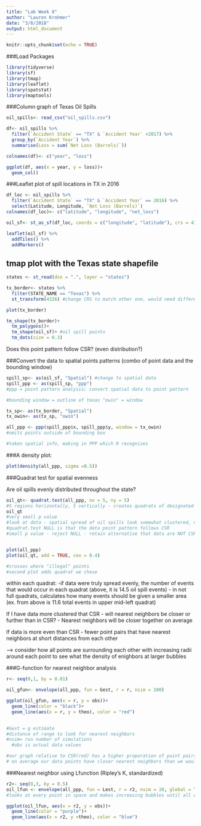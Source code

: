 ```yaml
---
title: "Lab Week 8"
author: "Lauren Krohmer"
date: "3/8/2018"
output: html_document
---
```


```r
knitr::opts_chunk$set(echo = TRUE)
```

###Load Packages

```r
library(tidyverse)
library(sf)
library(tmap)
library(leaflet)
library(spatstat)
library(maptools)

```


###Column graph of Texas Oil Spills

```r
oil_spills<- read_csv("oil_spills.csv")

df<- oil_spills %>% 
  filter(`Accident State` == "TX" & `Accident Year` <2017) %>% 
  group_by(`Accident Year`) %>% 
  summarise(Loss = sum(`Net Loss (Barrels)`))

colnames(df)<- c("year", "loss")

ggplot(df, aes(x = year, y = loss))+
  geom_col()

```

###Leaflet plot of spill locations in TX in 2016
```r

df_loc <- oil_spills %>% 
  filter(`Accident State` == "TX" & `Accident Year` == 2016) %>% 
  select(Latitude, Longitude, `Net Loss (Barrels)`)
colnames(df_loc)<- c("latitude", "longitude", "net_loss")

oil_sf<- st_as_sf(df_loc, coords = c("longitude", "latitude"), crs = 4326)

leaflet(oil_sf) %>% 
  addTiles() %>% 
  addMarkers()

```


## tmap plot with the Texas state shapefile

```r

states <- st_read(dsn = ".", layer = "states")

tx_border<- states %>% 
  filter(STATE_NAME == "Texas") %>% 
  st_transform(4326) #change CRS to match other one, would need different code if no previous CRS. in this case we are just changing CRS, not putting new

plot(tx_border)

tm_shape(tx_border)+
  tm_polygons()+
  tm_shape(oil_sf)+ #oil spill points
  tm_dots(size = 0.3)

```

Does this point pattern follow CSR? (even distribution?)

###Convert the data to spatial points patterns (combo of point data and the bounding window)

```r
spill_sp<- as(oil_sf, "Spatial") #change to spatial data
spill_ppp <- as(spill_sp, "ppp")
#ppp = point pattern analysis; convert spatial data to point pattern

#bounding window = outline of texas "owin" = window

tx_sp<- as(tx_border, "Spatial")
tx_owin<- as(tx_sp, "owin")

all_ppp <- ppp(spill_ppp$x, spill_ppp$y, window = tx_owin)
#omits points outside of bounding box

#taken spatial info, making in PPP which R recognizes

```

###A density plot:

```r

plot(density(all_ppp, sigma =0.5))

```


###Quadrat test for spatial evenness

Are oil spills evenly distributed throughout the state?

```r

oil_qt<- quadrat.test(all_ppp, nx = 5, ny = 5)
#5 regions horizontally, 5 vertically - creates quadrats of designated size
oil_qt
#very small p value
#look at data - spatial spread of oil spills look somewhat clustered, not CSR
#quadrat.test NULL is that the data point pattern follows CSR
#small p value - reject NULL - retain alternative that data are NOT CSR - data are NOT evenly distributed


plot(all_ppp)
plot(oil_qt, add = TRUE, cex = 0.4)

#crosses where "illegal" points
#second plot adds quadrat we chose
```


within each quadrat:
-if data were truly spread evenly, the number of events that would occur in each quadrat (above, it is 14.5 oil spill events)
- in not full quadrats, calculates how many events should be given a smaller area (ex. from above is 11.6 total events in upper mid-left quadrat)

If I have data more clustered that CSR - will nearest neighbors be closer or further than in CSR?
- Nearest neighbors will be closer together on average

If data is more even than CSR
- fewer point pairs that have nearest neighbors at short distances from each other

--> consider how all points are surrounding each other with increasing radii around each point to see what the density of enighbors at larger bubbles

###G-function for nearest neighbor analysis

```r

r<- seq(0,1, by = 0.01)

oil_gfun<- envelope(all_ppp, fun = Gest, r = r, nsim = 100)

ggplot(oil_gfun, aes(x = r, y = obs))+
  geom_line(color = "black")+
  geom_line(aes(x = r, y = theo), color = "red")
  

#Gest = g estimate
#distance of range to look for nearest neighbors
#nsim= run number of simulations
  #obs is actual data values

#our graph relative to CSR(red) has a higher proporation of point pairs with nearest neighbors at shorter distances compared to CSR data
# on average our data points have closer nearest neighbors than we would expect if completely CSR

```

###Nearest neighbor using Lfunction (Ripley's K, standardized)

```r

r2<- seq(0,3, by = 0.5)
oil_lfun <- envelope(all_ppp, fun = Lest, r = r2, nsim = 20, global = TRUE)
#looks at every point in space and makes increasing bubbles until all observation points are incorporated

ggplot(oil_lfun, aes(x = r2, y = obs))+
  geom_line(color = "purple")+
  geom_line(aes(x = r2, y =theo), color = "blue")

```










